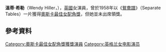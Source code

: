 '''溫蒂·希勒'''（Wendy Hiller，{{bd|1912年|8月15日|2003年|5月14日<ref> {{IMDb name|384908}}</ref>|}}），[[英國|英國]]女演員，曾於1958年以《[[鴛鴦譜|鴛鴦譜]]》（Separate Tables）一片獲得[[奧斯卡最佳女配角獎|奧斯卡最佳女配角獎]]，但她並未出席領獎。

== 參考資料 ==
{{reflist}}

{{奧斯卡最佳女配角獎 (1941–1960)}}

{{Authority control}}
{{DEFAULTSORT: Hiller, Wendy}}
[[Category:奧斯卡最佳女配角獎獲獎演員|Category:奧斯卡最佳女配角獎獲獎演員]]
[[Category:英格兰女电影演员|Category:英格兰女电影演员]]